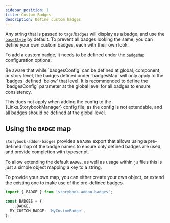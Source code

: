 ```yaml
---
sidebar_position: 1
title: Custom Badges
description: Define custom badges
---
```



Any string that is passed to `tags`/`badges` will display as a badge, and use the
[`baseStyle`](../configuration/base-style.mdx) by default. To prevent all badges looking the same,
you can define your own custom badges, each with their own look.

To add a custom badge, it needs to be defined under the [`badgeMap`](../configuration/badge-map.mdx)
configuration options.

<BadgeDefinition />

<Admonition title='Using Preview Config/Parameters?' type='tip'>
Be aware that while `badgesConfig` can be defined at global, component, or story level, the badges
defined under `badgesMap` will only apply to the `badges` defined 'below' that level. It is
recommended to define the `badgesConfig` parameter at the global level for all badges to ensure
consistency.

This does not apply when adding the config to the {Links.StorybookManager} config file, as the
config is not extendable, and all badges should be defined at the global level.

</Admonition>

## Using the `BADGE` map

`storybook-addon-badges` provides a `BADGE` export that allows using a pre-defined map of the badge
names to ensure only defined badges are used, and provide completion with typescript.

To allow extending the default `BADGE`, as well as usage within `js` files this is just a simple
object mapping a key to a string.

To provide your own map, you can either create your own object, or extend the existing one to make
use of the pre-defined badges.

```ts
import { BADGE } from 'storybook-addon-badges';

const BADGES = {
  ...BADGE,
  MY_CUSTOM_BADGE: 'MyCustomBadge',
};
```
